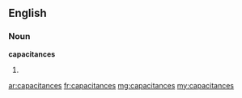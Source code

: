 ==English==
===Noun===
'''capacitances'''
# {{plural of|[[capacitance]]}}

[[ar:capacitances]]
[[fr:capacitances]]
[[mg:capacitances]]
[[my:capacitances]]